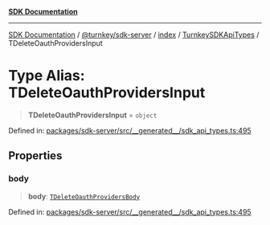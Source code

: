 [**SDK Documentation**](../../../../../../README.mdx)

***

[SDK Documentation](../../../../../../packages.mdx) / [@turnkey/sdk-server](../../../../README.mdx) / [index](../../../README.mdx) / [TurnkeySDKApiTypes](../README.mdx) / TDeleteOauthProvidersInput

# Type Alias: TDeleteOauthProvidersInput

> **TDeleteOauthProvidersInput** = `object`

Defined in: [packages/sdk-server/src/\_\_generated\_\_/sdk\_api\_types.ts:495](https://github.com/tkhq/sdk/blob/078f5423e923fbd1d7fd39440402d7f01d09c3d0/packages/sdk-server/src/__generated__/sdk_api_types.ts#L495)

## Properties

### body

> **body**: [`TDeleteOauthProvidersBody`](TDeleteOauthProvidersBody.mdx)

Defined in: [packages/sdk-server/src/\_\_generated\_\_/sdk\_api\_types.ts:495](https://github.com/tkhq/sdk/blob/078f5423e923fbd1d7fd39440402d7f01d09c3d0/packages/sdk-server/src/__generated__/sdk_api_types.ts#L495)
